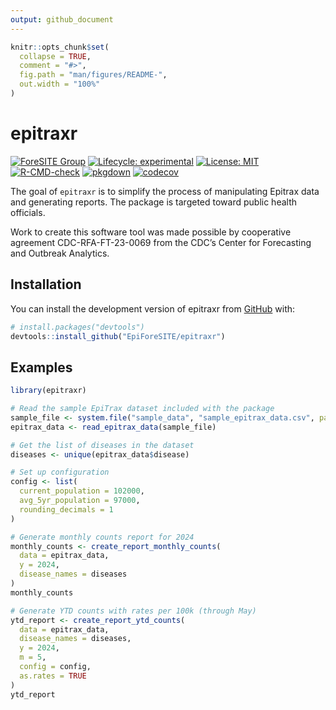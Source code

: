 ```yaml
---
output: github_document
---
```


<!-- README.md is generated from README.Rmd. Please edit that file -->

```r
knitr::opts_chunk$set(
  collapse = TRUE,
  comment = "#>",
  fig.path = "man/figures/README-",
  out.width = "100%"
)
```

# epitraxr

<!-- badges: start -->
[![ForeSITE Group](https://github.com/EpiForeSITE/software/raw/e82ed88f75e0fe5c0a1a3b38c2b94509f122019c/docs/assets/foresite-software-badge.svg)](https://github.com/EpiForeSITE)
[![Lifecycle: experimental](https://img.shields.io/badge/lifecycle-experimental-orange.svg)](https://lifecycle.r-lib.org/articles/stages.html#experimental)
[![License: MIT](https://img.shields.io/badge/License-MIT-yellow.svg)](https://github.com/EpiForeSITE/epitraxr/blob/master/LICENSE.md)
[![R-CMD-check](https://github.com/EpiForeSITE/epitraxr/actions/workflows/r-check.yaml/badge.svg)](https://github.com/EpiForeSITE/epitraxr/actions/workflows/r-check.yaml)
[![pkgdown](https://github.com/EpiForeSITE/epitraxr/actions/workflows/pkgdown.yaml/badge.svg)](https://github.com/EpiForeSITE/epitraxr/actions/workflows/pkgdown.yaml)
[![codecov](https://codecov.io/gh/EpiForeSITE/epitraxr/graph/badge.svg?token=KC48SFPX39)](https://codecov.io/gh/EpiForeSITE/epitraxr)
<!-- badges: end -->

The goal of `epitraxr` is to simplify the process of manipulating Epitrax data and generating reports. The package is targeted toward public health officials.

Work to create this software tool was made possible by cooperative agreement CDC-RFA-FT-23-0069 from the CDC's Center for Forecasting and Outbreak Analytics.

## Installation

You can install the development version of epitraxr from [GitHub](https://github.com/EpiForeSITE/epitraxr) with:

``` r
# install.packages("devtools")
devtools::install_github("EpiForeSITE/epitraxr")
```

## Examples

```r
library(epitraxr)
```

```r
# Read the sample EpiTrax dataset included with the package
sample_file <- system.file("sample_data", "sample_epitrax_data.csv", package = "epitraxr")
epitrax_data <- read_epitrax_data(sample_file)

# Get the list of diseases in the dataset
diseases <- unique(epitrax_data$disease)

# Set up configuration
config <- list(
  current_population = 102000,
  avg_5yr_population = 97000,
  rounding_decimals = 1
)

# Generate monthly counts report for 2024
monthly_counts <- create_report_monthly_counts(
  data = epitrax_data,
  y = 2024,
  disease_names = diseases
)
monthly_counts

# Generate YTD counts with rates per 100k (through May)
ytd_report <- create_report_ytd_counts(
  data = epitrax_data,
  disease_names = diseases,
  y = 2024,
  m = 5,
  config = config,
  as.rates = TRUE
)
ytd_report
```
